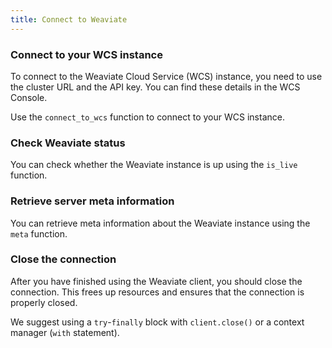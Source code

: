 ```yaml
---
title: Connect to Weaviate
---
```



### <i class="fa-solid fa-code"></i> Connect to your WCS instance

To connect to the Weaviate Cloud Service (WCS) instance, you need to use the cluster URL and the API key. You can find these details in the WCS Console.

Use the `connect_to_wcs` function to connect to your WCS instance.

<FilteredTextBlock
  text={PyCode}
  startMarker="# WCSInstantiation"
  endMarker="# END WCSInstantiation"
  language="py"
/>

### <i class="fa-solid fa-code"></i> Check Weaviate status

You can check whether the Weaviate instance is up using the `is_live` function.

<FilteredTextBlock
  text={PyCode}
  startMarker="# PollLiveness"
  endMarker="# END PollLiveness"
  language="py"
/>

### <i class="fa-solid fa-code"></i> Retrieve server meta information

You can retrieve meta information about the Weaviate instance using the `meta` function.

<FilteredTextBlock
  text={PyCode}
  startMarker="# PollLiveness"
  endMarker="# END PollLiveness"
  language="py"
/>

### <i class="fa-solid fa-code"></i> Close the connection

After you have finished using the Weaviate client, you should close the connection. This frees up resources and ensures that the connection is properly closed.

We suggest using a `try`-`finally` block with `client.close()` or a context manager (`with` statement).

<Tabs groupId="languages">
  <TabItem value="try" label="Try/Finally">
    <FilteredTextBlock
      text={PyCode}
      startMarker="# TryFinallyCloseDemo"
      endMarker="# END TryFinallyCloseDemo"
      language="py"
    />
  </TabItem>
  <TabItem value="context" label="Context manager">
    <FilteredTextBlock
      text={PyCode}
      startMarker="# ContextManagerCloseDemo"
      endMarker="# END ContextManagerCloseDemo"
      language="py"
    />
  </TabItem>
</Tabs>
